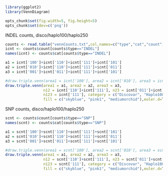 ```r

library(ggplot2)
library(VennDiagram)

opts_chunk$set(fig.width=5, fig.height=5)
opts_chunk$set(dev=c('png'))

```

INDEL counts, disco/haplo100/haplo250
```r
counts <- read.table("vennCounts.txt",col.names=c("type","cat","count"),colClasses = c("character","character","integer"))
icnt <- counts$count[counts$type=="INDEL"]
names(icnt) <- counts$cat[counts$type=="INDEL"]

a1 = icnt['100']+icnt['110']+icnt['111']+icnt['101']
a2 = icnt['010']+icnt['110']+icnt['111']+icnt['011']
a3 = icnt['001']+icnt['011']+icnt['111']+icnt['101']

#draw.triple.venn(area1 = icnt['100'], area2 = icnt['010'], area3 = icnt['001'], 
draw.triple.venn(area1 = a1, area2 = a2, area3 = a3, 
                 n12 = icnt['110']+icnt['111'], n23 = icnt['011']+icnt['111'], n13 = icnt['101']+icnt['111'], 
                 n123 = icnt['111'], category = c("Discovar", "Haplo100bp", "Haplo250bp"), lty = "blank", 
                 fill = c("skyblue", "pink1", "mediumorchid"),euler.d=T,cex=2)

```

SNP counts, disco/haplo100/haplo250
```r
scnt <- counts$count[counts$type=="SNP"]
names(scnt) <- counts$cat[counts$type=="SNP"]

a1 = scnt['100']+scnt['110']+scnt['111']+scnt['101']
a2 = scnt['010']+scnt['110']+scnt['111']+scnt['011']
a3 = scnt['001']+scnt['011']+scnt['111']+scnt['101']

#draw.triple.venn(area1 = scnt['100'], area2 = scnt['010'], area3 = scnt['001'], 
draw.triple.venn(area1 = a1, area2 = a2, area3 = a3, 
                 n12 = scnt['110']+scnt['111'], n23 = scnt['011']+scnt['111'], n13 = scnt['101']+scnt['111'], 
                 n123 = scnt['111'], category = c("Discovar", "Haplo100bp", "Haplo250bp"), lty = "blank", 
                 fill = c("skyblue", "pink1", "mediumorchid"),euler.d=T,cex=2)

```